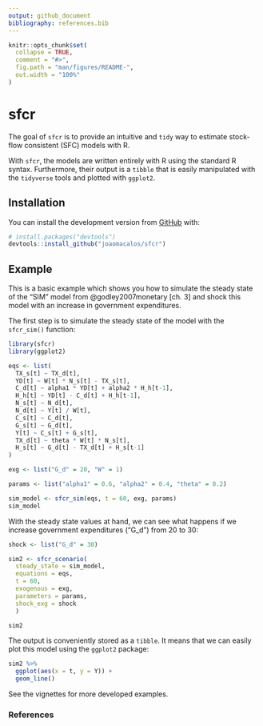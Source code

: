 ```yaml
---
output: github_document
bibliography: references.bib
---
```


<!-- README.md is generated from README.Rmd. Please edit that file -->

```r
knitr::opts_chunk$set(
  collapse = TRUE,
  comment = "#>",
  fig.path = "man/figures/README-",
  out.width = "100%"
)
```

# sfcr

<!-- badges: start -->
<!-- badges: end -->

The goal of `sfcr` is to provide an intuitive and `tidy` way to estimate stock-flow consistent (SFC) models with R. 

With `sfcr`, the models are written entirely with R using the standard R syntax. Furthermore, their output is a `tibble` that is easily manipulated with the `tidyverse` tools and plotted with `ggplot2`.

## Installation

You can install the development version from [GitHub](https://github.com/) with:

``` r
# install.packages("devtools")
devtools::install_github("joaomacalos/sfcr")
```
## Example

This is a basic example which shows you how to simulate the steady state of the "SIM" model from @godley2007monetary [ch. 3] and shock this model with an increase in government expenditures.

The first step is to simulate the steady state of the model with the `sfcr_sim()` function:

```r
library(sfcr)
library(ggplot2)

eqs <- list(
  TX_s[t] ~ TX_d[t],
  YD[t] ~ W[t] * N_s[t] - TX_s[t],
  C_d[t] ~ alpha1 * YD[t] + alpha2 * H_h[t-1],
  H_h[t] ~ YD[t] - C_d[t] + H_h[t-1],
  N_s[t] ~ N_d[t],
  N_d[t] ~ Y[t] / W[t],
  C_s[t] ~ C_d[t],
  G_s[t] ~ G_d[t],
  Y[t] ~ C_s[t] + G_s[t],
  TX_d[t] ~ theta * W[t] * N_s[t],
  H_s[t] ~ G_d[t] - TX_d[t] + H_s[t-1]
)

exg <- list("G_d" = 20, "W" = 1)

params <- list("alpha1" = 0.6, "alpha2" = 0.4, "theta" = 0.2)

sim_model <- sfcr_sim(eqs, t = 60, exg, params)
sim_model
```


With the steady state values at hand, we can see what happens if we increase government expenditures ("G_d") from 20 to 30:

```r
shock <- list("G_d" = 30)

sim2 <- sfcr_scenario(
  steady_state = sim_model,
  equations = eqs, 
  t = 60, 
  exogenous = exg, 
  parameters = params, 
  shock_exg = shock
  )

sim2
```


The output is conveniently stored as a `tibble`. It means that we can easily plot this model using the `ggplot2` package:

```r
sim2 %>%
  ggplot(aes(x = t, y = Y)) +
  geom_line()
```

See the vignettes for more developed examples.

### References
